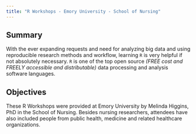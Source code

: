```yaml
---
title: "R Workshops - Emory University - School of Nursing"
---
```


## Summary		

With the ever expanding requests and need for analyzing big data and using reproducible research methods and workflow, learning `R` is very helpful if not absolutely necessary. `R` is one of the top open source _(FREE cost and FREELY accessible and distributable)_ data processing and analysis software languages. 

## Objectives

These R Workshops were provided at Emory University by Melinda Higgins, PhD in the School of Nursing. Besides nursing researchers, attendees have also included people from public health, medicine and related healthcare organizations.

